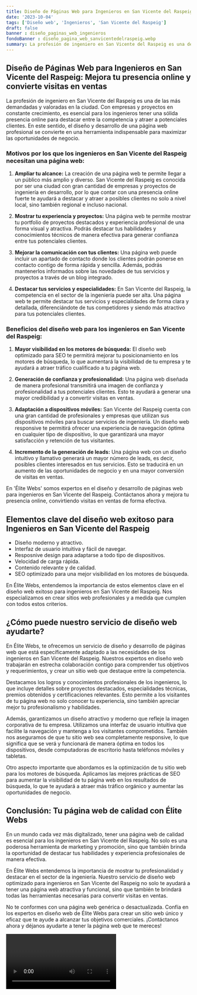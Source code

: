 ```yaml
---
title: Diseño de Páginas Web para Ingenieros en San Vicente del Raspeig
date: '2023-10-04'
tags: ['Diseño web', 'Ingenieros', 'San Vicente del Raspeig']
draft: false
banner : diseño_paginas_web_ingenieros
fondoBanner : diseño_pagina_web_sanvicentedelraspeig.webp
summary: La profesión de ingeniero en San Vicente del Raspeig es una de las más demandadas y valoradas en la ciudad. Con empresas y proyectos en constante crecimiento, es esencial para los ingenieros tener una sólida presencia online para destacar entre la competencia y atraer a potenciales clientes. En este sentido, el diseño y desarrollo de una página web profesional se convierte en una herramienta indispensable para maximizar las oportunidades de negocio.
---
```


## Diseño de Páginas Web para Ingenieros en San Vicente del Raspeig: Mejora tu presencia online y convierte visitas en ventas

La profesión de ingeniero en San Vicente del Raspeig es una de las más demandadas y valoradas en la ciudad. Con empresas y proyectos en constante crecimiento, es esencial para los ingenieros tener una sólida presencia online para destacar entre la competencia y atraer a potenciales clientes. En este sentido, el diseño y desarrollo de una página web profesional se convierte en una herramienta indispensable para maximizar las oportunidades de negocio.

### Motivos por los que los ingenieros en San Vicente del Raspeig necesitan una página web:

1. **Ampliar tu alcance:** La creación de una página web te permite llegar a un público más amplio y diverso. San Vicente del Raspeig es conocida por ser una ciudad con gran cantidad de empresas y proyectos de ingeniería en desarrollo, por lo que contar con una presencia online fuerte te ayudará a destacar y atraer a posibles clientes no solo a nivel local, sino también regional e incluso nacional.

2. **Mostrar tu experiencia y proyectos:** Una página web te permite mostrar tu portfolio de proyectos destacados y experiencia profesional de una forma visual y atractiva. Podrás destacar tus habilidades y conocimientos técnicos de manera efectiva para generar confianza entre tus potenciales clientes.

3. **Mejorar la comunicación con tus clientes:** Una página web puede incluir un apartado de contacto donde los clientes podrán ponerse en contacto contigo de forma rápida y sencilla. Además, podrás mantenerlos informados sobre las novedades de tus servicios y proyectos a través de un blog integrado.

4. **Destacar tus servicios y especialidades:** En San Vicente del Raspeig, la competencia en el sector de la ingeniería puede ser alta. Una página web te permite destacar tus servicios y especialidades de forma clara y detallada, diferenciándote de tus competidores y siendo más atractivo para tus potenciales clientes.

### Beneficios del diseño web para los ingenieros en San Vicente del Raspeig:

1. **Mayor visibilidad en los motores de búsqueda:** El diseño web optimizado para SEO te permitirá mejorar tu posicionamiento en los motores de búsqueda, lo que aumentará la visibilidad de tu empresa y te ayudará a atraer tráfico cualificado a tu página web.

2. **Generación de confianza y profesionalidad:** Una página web diseñada de manera profesional transmitirá una imagen de confianza y profesionalidad a tus potenciales clientes. Esto te ayudará a generar una mayor credibilidad y a convertir visitas en ventas.

3. **Adaptación a dispositivos móviles:** San Vicente del Raspeig cuenta con una gran cantidad de profesionales y empresas que utilizan sus dispositivos móviles para buscar servicios de ingeniería. Un diseño web responsive te permitirá ofrecer una experiencia de navegación óptima en cualquier tipo de dispositivo, lo que garantizará una mayor satisfacción y retención de tus visitantes.

4. **Incremento de la generación de leads:** Una página web con un diseño intuitivo y llamativo generará un mayor número de leads, es decir, posibles clientes interesados en tus servicios. Esto se traducirá en un aumento de las oportunidades de negocio y en una mayor conversión de visitas en ventas.

En 'Élite Webs' somos expertos en el diseño y desarrollo de páginas web para ingenieros en San Vicente del Raspeig. Contáctanos ahora y mejora tu presencia online, convirtiendo visitas en ventas de forma efectiva.

<GifSeo />

<Cta />

## Elementos clave del diseño web exitoso para Ingenieros en San Vicente del Raspeig

- Diseño moderno y atractivo.
- Interfaz de usuario intuitiva y fácil de navegar.
- Resposnive design para adaptarse a todo tipo de dispositivos.
- Velocidad de carga rápida.
- Contenido relevante y de calidad.
- SEO optimizado para una mejor visibilidad en los motores de búsqueda.

En Élite Webs, entendemos la importancia de estos elementos clave en el diseño web exitoso para ingenieros en San Vicente del Raspeig. Nos especializamos en crear sitios web profesionales y a medida que cumplen con todos estos criterios. 

## ¿Cómo puede nuestro servicio de diseño web ayudarte?

En Élite Webs, te ofrecemos un servicio de diseño y desarrollo de páginas web que está específicamente adaptado a las necesidades de los ingenieros en San Vicente del Raspeig. Nuestros expertos en diseño web trabajarán en estrecha colaboración contigo para comprender tus objetivos y requerimientos, y crear un sitio web que destaque entre la competencia.

Destacamos los logros y conocimientos profesionales de los ingenieros, lo que incluye detalles sobre proyectos destacados, especialidades técnicas, premios obtenidos y certificaciones relevantes. Esto permite a los visitantes de tu página web no solo conocer tu experiencia, sino también apreciar mejor tu profesionalismo y habilidades.

Además, garantizamos un diseño atractivo y moderno que refleje la imagen corporativa de tu empresa. Utilizamos una interfaz de usuario intuitiva que facilite la navegación y mantenga a los visitantes comprometidos. También nos aseguramos de que tu sitio web sea completamente responsive, lo que significa que se verá y funcionará de manera óptima en todos los dispositivos, desde computadoras de escritorio hasta teléfonos móviles y tabletas.

Otro aspecto importante que abordamos es la optimización de tu sitio web para los motores de búsqueda. Aplicamos las mejores prácticas de SEO para aumentar la visibilidad de tu página web en los resultados de búsqueda, lo que te ayudará a atraer más tráfico orgánico y aumentar las oportunidades de negocio.

## Conclusión: Tu página web de calidad con Élite Webs

En un mundo cada vez más digitalizado, tener una página web de calidad es esencial para los ingenieros en San Vicente del Raspeig. No solo es una poderosa herramienta de marketing y promoción, sino que también brinda la oportunidad de destacar tus habilidades y experiencia profesionales de manera efectiva.

En Élite Webs entendemos la importancia de mostrar tu profesionalidad y destacar en el sector de la ingeniería. Nuestro servicio de diseño web optimizado para ingenieros en San Vicente del Raspeig no solo te ayudará a tener una página web atractiva y funcional, sino que también te brindará todas las herramientas necesarias para convertir visitas en ventas.

No te conformes con una página web genérica o desactualizada. Confía en los expertos en diseño web de Élite Webs para crear un sitio web único y eficaz que te ayude a alcanzar tus objetivos comerciales. ¡Contáctanos ahora y déjanos ayudarte a tener la página web que te mereces!

<Video />

<CtaBot job='Ingenieros' city='San Vicente del Raspeig'/>

<Gmaps query='San Vicente del Raspeig+españa+maps' />